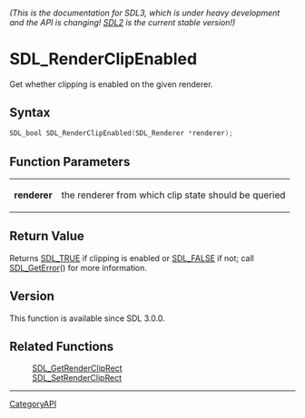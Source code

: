 ====== (This is the documentation for SDL3, which is under heavy development and the API is changing! [https://wiki.libsdl.org/ SDL2] is the current stable version!) ======
= SDL_RenderClipEnabled =

Get whether clipping is enabled on the given renderer.

== Syntax ==

<syntaxhighlight lang='c'>
SDL_bool SDL_RenderClipEnabled(SDL_Renderer *renderer);
</syntaxhighlight>

== Function Parameters ==

{|
|'''renderer'''
|the renderer from which clip state should be queried
|}

== Return Value ==

Returns [[SDL_TRUE]] if clipping is enabled or [[SDL_FALSE]] if not; call
[[SDL_GetError]]() for more information.

== Version ==

This function is available since SDL 3.0.0.

== Related Functions ==

:[[SDL_GetRenderClipRect]]
:[[SDL_SetRenderClipRect]]

----
[[CategoryAPI]]


